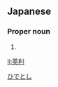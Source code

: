 ==Japanese==
{{ja-kanjitab|英|利}}

===Proper noun===
{{ja-pos|proper|ひでとし}}

# {{given name|male|lang=ja}}

[[Category:Japanese male given names|ひでとし]]

[[li:英利]]